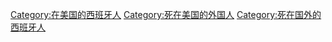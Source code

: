 [[Category:在美国的西班牙人|Category:在美国的西班牙人]]
[[Category:死在美国的外国人|Category:死在美国的外国人]]
[[Category:死在国外的西班牙人|Category:死在国外的西班牙人]]
